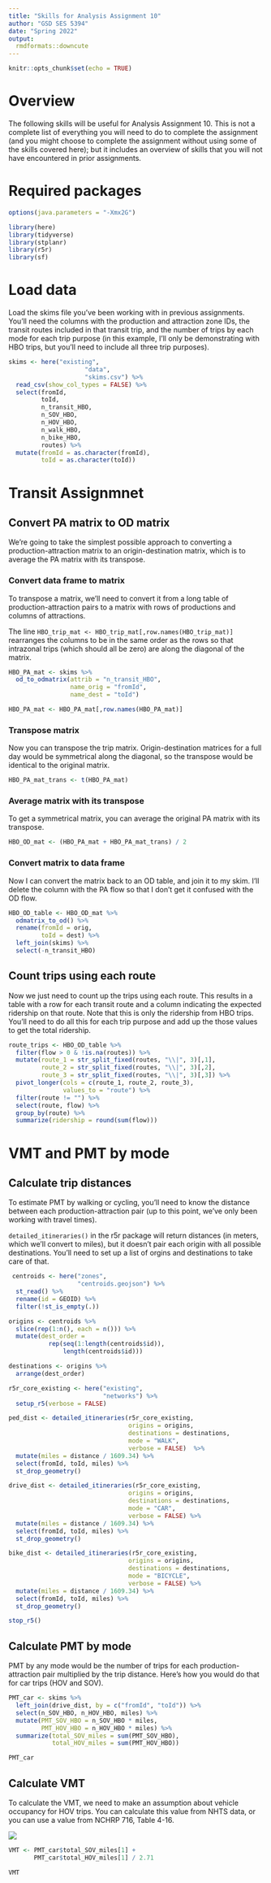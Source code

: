 ```yaml
---
title: "Skills for Analysis Assignment 10"
author: "GSD SES 5394"
date: "Spring 2022"
output: 
  rmdformats::downcute
---
```


```r
knitr::opts_chunk$set(echo = TRUE)
```

# Overview

The following skills will be useful for Analysis Assignment 10. This is not a complete list of everything you will need to do to complete the assignment (and you might choose to complete the assignment without using some of the skills covered here); but it includes an overview of skills that you will not have encountered in prior assignments. 

# Required packages

```r
options(java.parameters = "-Xmx2G")

library(here)
library(tidyverse)
library(stplanr)
library(r5r)
library(sf)
```

# Load data

Load the skims file you've been working with in previous assignments. You'll need the columns with the production and attraction zone IDs, the transit routes included in that transit trip, and the number of trips by each mode for each trip purpose (in this example, I'll only be demonstrating with HBO trips, but you'll need to include all three trip purposes).

```r
skims <- here("existing",
                     "data",
                     "skims.csv") %>%
  read_csv(show_col_types = FALSE) %>%
  select(fromId, 
         toId, 
         n_transit_HBO,
         n_SOV_HBO,
         n_HOV_HBO,
         n_walk_HBO,
         n_bike_HBO,
         routes) %>%
  mutate(fromId = as.character(fromId),
         toId = as.character(toId))

```

# Transit Assignmnet

## Convert PA matrix to OD matrix

We're going to take the simplest possible approach to converting a production-attraction matrix to an origin-destination matrix, which is to average the PA matrix with its transpose. 

### Convert data frame to matrix

To transpose a matrix, we'll need to convert it from a long table of production-attraction pairs to a matrix with rows of productions and columns of attractions.

The line `HBO_trip_mat <- HBO_trip_mat[,row.names(HBO_trip_mat)]` rearranges the columns to be in the same order as the rows so that intrazonal trips (which should all be zero) are along the diagonal of the matrix.

```r
HBO_PA_mat <- skims %>%
  od_to_odmatrix(attrib = "n_transit_HBO", 
                 name_orig = "fromId",
                 name_dest = "toId") 

HBO_PA_mat <- HBO_PA_mat[,row.names(HBO_PA_mat)]
```

### Transpose matrix

Now you can transpose the trip matrix. Origin-destination matrices for a full day would be symmetrical along the diagonal, so the transpose would be identical to the original matrix.

```r
HBO_PA_mat_trans <- t(HBO_PA_mat)
```

### Average matrix with its transpose

To get a symmetrical matrix, you can average the original PA matrix with its transpose.

```r
HBO_OD_mat <- (HBO_PA_mat + HBO_PA_mat_trans) / 2
```

### Convert matrix to data frame

Now I can convert the matrix back to an OD table, and join it to my skim. I'll delete the column with the PA flow so that I don't get it confused with the OD flow.

```r
HBO_OD_table <- HBO_OD_mat %>%
  odmatrix_to_od() %>%
  rename(fromId = orig,
         toId = dest) %>%
  left_join(skims) %>%
  select(-n_transit_HBO)
```
## Count trips using each route

Now we just need to count up the trips using each route. This results in a table with a row for each transit route and a column indicating the expected ridership on that route. Note that this is only the ridership from HBO trips. You'll need to do all this for each trip purpose and add up the those values to get the total ridership.

```r
route_trips <- HBO_OD_table %>%
  filter(flow > 0 & !is.na(routes)) %>%
  mutate(route_1 = str_split_fixed(routes, "\\|", 3)[,1],
         route_2 = str_split_fixed(routes, "\\|", 3)[,2],
         route_3 = str_split_fixed(routes, "\\|", 3)[,3]) %>%
  pivot_longer(cols = c(route_1, route_2, route_3),
               values_to = "route") %>%
  filter(route != "") %>%
  select(route, flow) %>%
  group_by(route) %>%
  summarize(ridership = round(sum(flow)))
```

# VMT and PMT by mode

## Calculate trip distances

To estimate PMT by walking or cycling, you'll need to know the distance between each production-attraction pair (up to this point, we've only been working with travel times). 

`detailed_itineraries()` in the r5r package will return distances (in meters, which we'll convert to miles), but it doesn't pair each origin with all possible destinations. You'll need to set up a list of orgins and destinations to take care of that.

```r
 centroids <- here("zones",
                   "centroids.geojson") %>%
  st_read() %>%
  rename(id = GEOID) %>%
  filter(!st_is_empty(.)) 

origins <- centroids %>% 
  slice(rep(1:n(), each = n())) %>% 
  mutate(dest_order = 
           rep(seq(1:length(centroids$id)),
               length(centroids$id)))

destinations <- origins %>%
  arrange(dest_order)

r5r_core_existing <- here("existing",
                          "networks") %>%
  setup_r5(verbose = FALSE)

ped_dist <- detailed_itineraries(r5r_core_existing,
                                 origins = origins,
                                 destinations = destinations,
                                 mode = "WALK",
                                 verbose = FALSE)  %>%
  mutate(miles = distance / 1609.34) %>%
  select(fromId, toId, miles) %>%
  st_drop_geometry()

drive_dist <- detailed_itineraries(r5r_core_existing,
                                 origins = origins,
                                 destinations = destinations,
                                 mode = "CAR",
                                 verbose = FALSE) %>%
  mutate(miles = distance / 1609.34) %>%
  select(fromId, toId, miles) %>%
  st_drop_geometry()

bike_dist <- detailed_itineraries(r5r_core_existing,
                                 origins = origins,
                                 destinations = destinations,
                                 mode = "BICYCLE",
                                 verbose = FALSE) %>%
  mutate(miles = distance / 1609.34) %>%
  select(fromId, toId, miles) %>%
  st_drop_geometry()

stop_r5() 

```
## Calculate PMT by mode

PMT by any mode would be the number of trips for each production-attraction pair multiplied by the trip distance. Here's how you would do that for car trips (HOV and SOV).

```r
PMT_car <- skims %>%
  left_join(drive_dist, by = c("fromId", "toId")) %>%
  select(n_SOV_HBO, n_HOV_HBO, miles) %>%
  mutate(PMT_SOV_HBO = n_SOV_HBO * miles,
         PMT_HOV_HBO = n_HOV_HBO * miles) %>%
  summarize(total_SOV_miles = sum(PMT_SOV_HBO),
            total_HOV_miles = sum(PMT_HOV_HBO))

PMT_car
```

## Calculate VMT

To calculate the VMT, we need to make an assumption about vehicle occupancy for HOV trips. You can calculate this value from NHTS data, or you can use a value from NCHRP 716, Table 4-16.

![](images/NCHRP 4-16.png)
```r
VMT <- PMT_car$total_SOV_miles[1] + 
       PMT_car$total_HOV_miles[1] / 2.71

VMT
```

